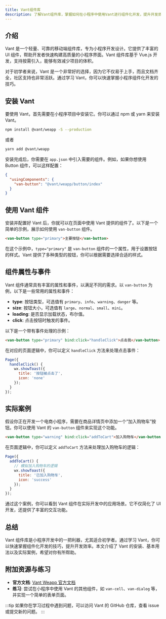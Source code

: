 ```yaml
---
title: Vant组件库
description: 了解Vant组件库，掌握如何在小程序中使用Vant进行组件化开发，提升开发效率。
---
```


## 介绍

Vant 是一个轻量、可靠的移动端组件库，专为小程序开发设计。它提供了丰富的 UI 组件，帮助开发者快速构建高质量的小程序界面。Vant 组件库基于 Vue.js 开发，支持按需引入，能够有效减少项目的体积。

对于初学者来说，Vant 是一个非常好的选择，因为它不仅易于上手，而且文档齐全，社区支持也非常活跃。通过学习 Vant，你可以快速掌握小程序组件化开发的技巧。

## 安装 Vant

要使用 Vant，首先需要在小程序项目中安装它。你可以通过 npm 或 yarn 来安装 Vant。

```bash
npm install @vant/weapp -S --production
```

或者

```bash
yarn add @vant/weapp
```

安装完成后，你需要在 `app.json` 中引入需要的组件。例如，如果你想使用 Button 组件，可以这样配置：

```json
{
  "usingComponents": {
    "van-button": "@vant/weapp/button/index"
  }
}
```

## 使用 Vant 组件

安装并配置好 Vant 后，你就可以在页面中使用 Vant 提供的组件了。以下是一个简单的示例，展示如何使用 `van-button` 组件。

```html
<van-button type="primary">主要按钮</van-button>
```

在这个示例中，`type="primary"` 是 `van-button` 组件的一个属性，用于设置按钮的样式。Vant 提供了多种类型的按钮，你可以根据需要选择合适的样式。

## 组件属性与事件

Vant 组件通常具有丰富的属性和事件，以满足不同的需求。以 `van-button` 为例，以下是一些常用的属性和事件：

- **type**: 按钮类型，可选值有 `primary`、`info`、`warning`、`danger` 等。
- **size**: 按钮大小，可选值有 `large`、`normal`、`small`、`mini`。
- **loading**: 是否显示加载状态，布尔值。
- **click**: 点击按钮时触发的事件。

以下是一个带有事件处理的示例：

```html
<van-button type="primary" bind:click="handleClick">点击我</van-button>
```

在对应的页面逻辑中，你可以定义 `handleClick` 方法来处理点击事件：

```javascript
Page({
  handleClick() {
    wx.showToast({
      title: '按钮被点击了',
      icon: 'none'
    });
  }
});
```

## 实际案例

假设你正在开发一个电商小程序，需要在商品详情页中添加一个“加入购物车”按钮。你可以使用 Vant 的 `van-button` 组件来实现这个功能。

```html
<van-button type="warning" bind:click="addToCart">加入购物车</van-button>
```

在页面逻辑中，你可以定义 `addToCart` 方法来处理加入购物车的逻辑：

```javascript
Page({
  addToCart() {
    // 模拟加入购物车的逻辑
    wx.showToast({
      title: '已加入购物车',
      icon: 'success'
    });
  }
});
```

通过这个案例，你可以看到 Vant 组件在实际开发中的应用场景。它不仅简化了 UI 开发，还提供了丰富的交互功能。

## 总结

Vant 组件库是小程序开发中的一把利器，尤其适合初学者。通过学习 Vant，你可以快速掌握组件化开发的技巧，提升开发效率。本文介绍了 Vant 的安装、基本用法以及实际案例，希望对你有所帮助。

## 附加资源与练习

- **官方文档**: [Vant Weapp 官方文档](https://vant-contrib.gitee.io/vant-weapp/#/home)
- **练习**: 尝试在小程序中使用 Vant 的其他组件，如 `van-cell`、`van-dialog` 等，并实现一个简单的表单页面。

:::tip
如果你在学习过程中遇到问题，可以访问 Vant 的 GitHub 仓库，查看 issue 或提交新的问题。
:::